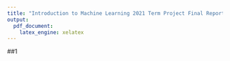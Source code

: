 ```yaml
---
title: "Introduction to Machine Learning 2021 Term Project Final Report"
output:
  pdf_document:
    latex_engine: xelatex
---
```


##1 

```r

```